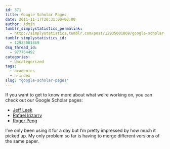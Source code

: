 ```yaml
---
id: 371
title: Google Scholar Pages
date: 2011-11-17T20:31:00+00:00
author: Admin
tumblr_simplystatistics_permalink:
  - http://simplystatistics.tumblr.com/post/12935001869/google-scholar-pages
tumblr_simplystatistics_id:
  - 12935001869
dsq_thread_id:
  - 977764492
categories:
  - Uncategorized
tags:
  - academics
  - h-index
slug: "google-scholar-pages"
---
```

If you want to get to know more about what we&#8217;re working on, you can check out our Google Scholar pages:

  * <a href="http://scholar.google.com/citations?user=HI-I6C0AAAAJ" target="_blank">Jeff Leek</a>
  * <a href="http://scholar.google.com/citations?user=nFW-2Q8AAAAJ" target="_blank">Rafael Irizarry</a>
  * <a href="http://scholar.google.com/citations?user=h5wUydwAAAAJ" target="_blank">Roger Peng</a>

I&#8217;ve only been using it for a day but I&#8217;m pretty impressed by how much it picked up. My only problem so far is having to merge different versions of the same paper.
